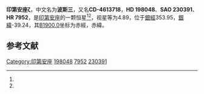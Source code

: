 {{Starbox begin
| name = 印第安座ζ
}}
{{Starbox observe
| epoch = [[J2000.0|J2000.0]]
| constell = [[印第安座|印第安座]]<ref name=SIMBAD>{{cite web
 | url=http://simbad.u-strasbg.fr/simbad/sim-id?Ident=HR+7952
 | title=Pulsating variable Star
 | publisher=Centre de Données astronomiques de Strasbourg
 | work=SIMBAD
 | accessdate=2012-07-13
 | archive-date=2020-02-03
 | archive-url=https://web.archive.org/web/20200203140042/http://simbad.u-strasbg.fr/simbad/sim-id?Ident=HR+7952
 | dead-url=no
 }}</ref><ref name=DATA>{{cite web
 | url=http://vizier.u-strasbg.fr/viz-bin/VizieR-5?-out.add=.&-source=5050&-corr=PK=HR&-out.max=9999&HR=7952
 | title=VizieR Detailed Page
 | accessdate=2012-07-13
 | archive-date=2016-03-04
 | archive-url=https://web.archive.org/web/20160304212248/http://vizier.u-strasbg.fr/viz-bin/VizieR-5?-out.add=.&-source=5050&-corr=PK=HR&-out.max=9999&HR=7952
 | dead-url=no
 }}</ref>
| 星官 = [[波斯_(星官)|波斯]] ([[近南极星区|近南极星区]])
| ra = {{RA|20|49|29}}<ref name=SIMBAD /><ref name=DATA />
| dec = {{DEC|-46|13|37}}<ref name=SIMBAD /><ref name=DATA />
| appmag_v = 4.89<ref name=SIMBAD /><ref name=DATA />
}}
{{Starbox character
| class = K5III<ref name=SIMBAD /><ref name=DATA />
| b-v = 1.52<ref name=SIMBAD /><ref name=DATA />
| u-b = 1.87<ref name=SIMBAD /><ref name=DATA />
| r-i = 0.64E<ref name=SIMBAD /><ref name=DATA />
| variable = 
}}
{{Starbox astrometry
| radial_v = 1.87
| prop_mo_ra = -5
| parallax = 0.012
| p_error = 
}}
{{Starbox catalog
| names =CD-4613718，[[SAO星表|SAO]] 230391，[[HD星表|HD]] 198048，[[HR星表|HR]] 7952，波斯三}}
{{Starbox reference |Simbad=HR+7952}}
{{Starbox end}}

'''印第安座ζ'''，中文名为'''波斯三'''，又名'''CD-4613718'''，'''HD 198048'''、'''SAO 230391'''、'''HR 7952'''，是[[印第安座|印第安座]]的一颗恒星<ref name=SIMBAD /><ref name=DATA />，视星等为4.89，位于[[銀道座標系|銀經]]353.95，[[銀道座標系|銀緯]]-39.24，其[[B1900.0|B1900.0]]坐标为赤經{{RA|20|42|36}}，赤緯{{DEC|-46|-39.24|48}}。

== 参考文献 ==
{{reflist}}

{{star-stub}}

{{印第安座恒星}}
[[Category:印第安座|Category:印第安座]]
[[Category:HD和HDE天體|198048]]
[[Category:HR天體|7952]]
[[Category:SAO天體|230391]]